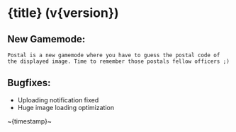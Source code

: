 
# {title} (v{version})

## **New Gamemode**:

    Postal is a new gamemode where you have to guess the postal code of the displayed image. Time to remember those postals fellow officers ;)

## **Bugfixes**:

-   Uploading notification fixed
-   Huge image loading optimization

~{timestamp}~
